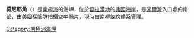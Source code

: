 {{coord|67|6|S|64|45|W|source:GNIS|display=title}}

'''莫尼耶角'''（{{lang-en|Monnier Point}}）是[[南極洲|南極洲]]的海岬，位於[[葛拉漢地|葛拉漢地]]的[[弗因海岸|弗因海岸]]，是[[米爾灣|米爾灣]]入口處的南部，由[[美國|美國]]探險隊拍攝空中照片，現時由[[南極條約體系|南極條約體系]]管理。

{{DEFAULTSORT:Monnier Point}}
[[Category:南極洲海岬|Category:南極洲海岬]]


{{FoynCoast-geo-stub}}